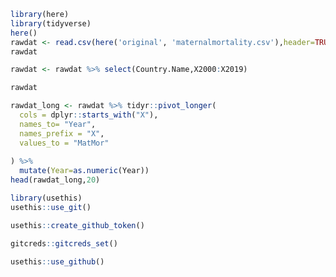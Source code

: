 ```r
library(here)
library(tidyverse)
here()
rawdat <- read.csv(here('original', 'maternalmortality.csv'),header=TRUE)
rawdat
```
```r
rawdat <- rawdat %>% select(Country.Name,X2000:X2019)

```


```r
rawdat
```

```r
rawdat_long <- rawdat %>% tidyr::pivot_longer(
  cols = dplyr::starts_with("X"),
  names_to= "Year",
  names_prefix = "X",
  values_to = "MatMor"
  
) %>%
  mutate(Year=as.numeric(Year))
head(rawdat_long,20)
```


```r
library(usethis)
usethis::use_git()

```
```r
usethis::create_github_token()

```

```r
gitcreds::gitcreds_set()
```

```r
usethis::use_github()

```


